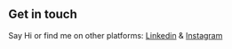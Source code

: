 ## Get in touch

Say Hi or find me on other platforms: [Linkedin](https://www.linkedin.com/in/rashid-muhammad-b36909153 "click to visit") &
[Instagram](https://www.instagram.com/its_rashy/ "click to visit")